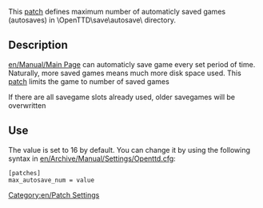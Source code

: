 [[Category:en/Patch Settings]]

This [[en/Community/Patches/Patches|patch]] defines maximum number of automaticly saved games (autosaves) in \OpenTTD\save\autosave\ directory.  

== Description ==

[[en/Manual/Main Page]] can automaticly save game every set period of time. Naturally, more saved games means much more disk space used. This [[en/Community/Patches/Patches|patch]] limits the game to number of saved games

If there are all savegame slots already used, older savegames will be overwritten

== Use ==

The value is set to 16 by default. You can change it by using the following syntax in [[en/Archive/Manual/Settings/Openttd.cfg]]:
<pre>[patches]
max_autosave_num = value</pre>